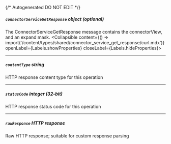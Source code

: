 {/* Autogenerated DO NOT EDIT  */}

##### `connectorServiceGetResponse` _object (optional)_
The ConnectorServiceGetResponse message contains the connectorView, and an expand mask.
<Collapsible content={() => import('/content/types/shared/connector_service_get_response/curl.mdx')} openLabel={Labels.showProperties} closeLabel={Labels.hideProperties}>
</Collapsible>

---
##### `contentType` _string_
HTTP response content type for this operation

---
##### `statusCode` _integer (32-bit)_
HTTP response status code for this operation

---
##### `rawResponse` _HTTP response_
Raw HTTP response; suitable for custom response parsing


